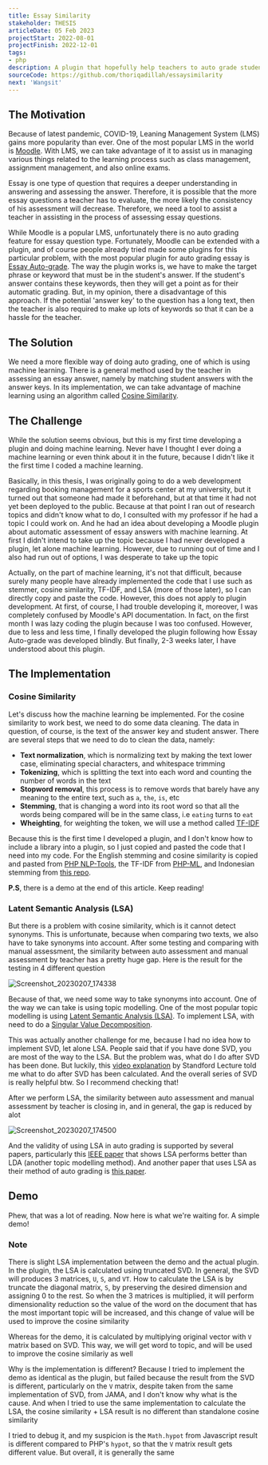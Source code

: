 ```yaml
---
title: Essay Similarity
stakeholder: THESIS
articleDate: 05 Feb 2023
projectStart: 2022-08-01
projectFinish: 2022-12-01
tags: 
- php
description: A plugin that hopefully help teachers to auto grade student answer by comparing the similarity of student’s answer and teacher’s answer key with machine learning
sourceCode: https://github.com/thoriqadillah/essaysimilarity
next: 'Wangsit'
---
```



## The Motivation
Because of latest pandemic, COVID-19, Leaning Management System (LMS) gains more popularity than ever. One of the most popular LMS in the world is [Moodle](https://moodle.org/). With LMS, we can take advantage of it to assist us in managing various things related to the learning process such as class management, assignment management, and also online exams.

Essay is one type of question that requires a deeper understanding in answering and assessing the answer. Therefore, it is possible that the more essay questions a teacher has to evaluate, the more likely the consistency of his assessment will decrease. Therefore, we need a tool to assist a teacher in assisting in the process of assessing essay questions. 

While Moodle is a popular LMS, unfortunately there is no auto grading feature for essay question type. Fortunately, Moodle can be extended with a plugin, and of course people already tried made some plugins for this particular problem, with the most popular plugin for auto grading essay is [Essay Auto-grade](https://docs.moodle.org/311/en/Essay_%28auto-grade%29_question_type). The way the plugin works is, we have to make the target phrase or keyword that must be in the student's answer. If the student's answer contains these keywords, then they will get a point as for their automatic grading. But, in my opinion, there a disadvantage of this approach. If the potential 'answer key' to the question has a long text, then the teacher is also required to make up lots of keywords so that it can be a hassle for the teacher.

## The Solution
We need a more flexible way of doing auto grading, one of which is using machine learning. There is a general method used by the teacher in assessing an essay answer, namely by matching student answers with the answer keys. In its implementation, we can take advantage of machine learning using an algorithm called [Cosine Similarity](https://en.wikipedia.org/wiki/Cosine_similarity).

## The Challenge
While the solution seems obvious, but this is my first time developing a plugin and doing machine learning. Never have I thought I ever doing a machine learning or even think about it in the future, because I didn't like it the first time I coded a machine learning. 

Basically, in this thesis, I was originally going to do a web development regarding booking management for a sports center at my university, but it turned out that someone had made it beforehand, but at that time it had not yet been deployed to the public. Because at that point I ran out of research topics and didn't know what to do, I consulted with my professor if he had a topic I could work on. And he had an idea about developing a Moodle plugin about automatic assessment of essay answers with machine learning. At first I didn't intend to take up the topic because I had never developed a plugin, let alone machine learning. However, due to running out of time and I also had run out of options, I was desperate to take up the topic

Actually, on the part of machine learning, it's not that difficult, because surely many people have already implemented the code that I use such as stemmer, cosine similarity, TF-IDF, and LSA (more of those later), so I can directly copy and paste the code. However, this does not apply to plugin development. At first, of course, I had trouble developing it, moreover, I was completely confused by Moodle's API documentation. In fact, on the first month I was lazy coding the plugin because I was too confused. However, due to less and less time, I finally developed the plugin following how Essay Auto-grade was developed blindly. But finally, 2-3 weeks later, I have understood about this plugin.

## The Implementation
### Cosine Similarity
Let's discuss how the machine learning be implemented. For the cosine similarity to work best, we need to do some data cleaning. The data in question, of course, is the text of the answer key and student answer. There are several steps that we need to do to clean the data, namely:
- **Text normalization**, which is normalizing text by making the text lower case, eliminating special characters, and whitespace trimming
- **Tokenizing**, which is splitting the text into each word and counting the number of words in the text
- **Stopword removal**, this process is to remove words that barely have any meaning to the entire text, such as `a`, `the`, `is`, etc
- **Stemming**, that is changing a word into its root word so that all the words being compared will be in the same class, i.e `eating` turns to `eat`
- **Wheighting**, for weighting the token, we will use a method called [TF-IDF](https://en.wikipedia.org/wiki/Tf%E2%80%93idf)

Because this is the first time I developed a plugin, and I don't know how to include a library into a plugin, so I just copied and pasted the code that I need into my code. For the English stemming and cosine similarity is copied and pasted from [PHP NLP-Tools](https://github.com/angeloskath/php-nlp-tools), the TF-IDF from [PHP-ML](https://github.com/jorgecasas/php-ml), and Indonesian stemming from [this repo](https://github.com/ilhamdp10/algoritma-stemming-nazief-adriani/blob/master/enhanced_CS.php). 

**P.S**, there is a demo at the end of this article. Keep reading!

### Latent Semantic Analysis (LSA)
But there is a problem with cosine similarity, which is it cannot detect synonyms. This is unfortunate, because when comparing two texts, we also have to take synonyms into account. After some testing and comparing with manual assessment, the similarity between auto assessment and manual assessment by teacher has a pretty huge gap. Here is the result for the testing in 4 different question

![Screenshot_20230207_174338](https://user-images.githubusercontent.com/44075782/217223737-7aa9ae59-c388-4e11-9a3e-c9171a2e131c.png)

Because of that, we need some way to take synonyms into account. One of the way we can take is using topic modelling. One of the most popular topic modelling is using [Latent Semantic Analysis (LSA)](https://en.wikipedia.org/wiki/Latent_semantic_analysis). To implement LSA, with need to do a [Singular Value Decomposition](https://en.wikipedia.org/wiki/Singular_value_decomposition).

This was actually another challenge for me, because I had no idea how to implement SVD, let alone LSA. People said that if you have done SVD, you are most of the way to the LSA. But the problem was, what do I do after SVD has been done. But luckily, this [video explanation](https://youtu.be/UyAfmAZU_WI) by Standford Lecture told me what to do after SVD has been calculated. And the overall series of SVD is really helpful btw. So I recommend checking that!

After we perform LSA, the similarity between auto assessment and manual assessment by teacher is closing in, and in general, the gap is reduced by alot

![Screenshot_20230207_174500](https://user-images.githubusercontent.com/44075782/217224261-a3f002c1-7932-49e8-adac-e7d461fd8e28.png)

And the validity of using LSA in auto grading is supported by several papers, particularly this [IEEE paper](https://ieeexplore.ieee.org/document/9336533) that shows LSA performs better than LDA (another topic modelling method). And another paper that uses LSA as their method of auto grading is [this paper](https://papers.iafor.org/submission18875/).

## Demo
Phew, that was a lot of reading. Now here is what we're waiting for. A simple demo!

<Similarity/>

### Note
There is slight LSA implementation between the demo and the actual plugin. In the plugin, the LSA is calculated using truncated SVD. In general, the SVD will produces 3 matrices, `U`, `S`, and `VT`. How to calculate the LSA is by truncate the diagonal matrix, `S`, by preserving the desired dimension and assigning 0 to the rest. So when the 3 matrices is multiplied, it will perform dimensionality reduction so the value of the word on the document that has the most important topic will be increased, and this change of value will be used to improve the cosine similarity

Whereas for the demo, it is calculated by multiplying original vector with `V` matrix based on SVD. This way, we will get word to topic, and will be used to improve the cosine similariy as well

Why is the implementation is different? Because I tried to implement the demo as identical as the plugin, but failed because the result from the SVD is different, particularly on the `V` matrix, despite taken from the same implementation of SVD, from JAMA, and I don't know why what is the cause. And when I tried to use the same implementation to calculate the LSA, the cosine similarity + LSA result is no different than standalone cosine similarity

I tried to debug it, and my suspicion is the `Math.hypot` from Javascript result is different compared to PHP's `hypot`, so that the `V` matrix result gets different value. But overall, it is generally the same